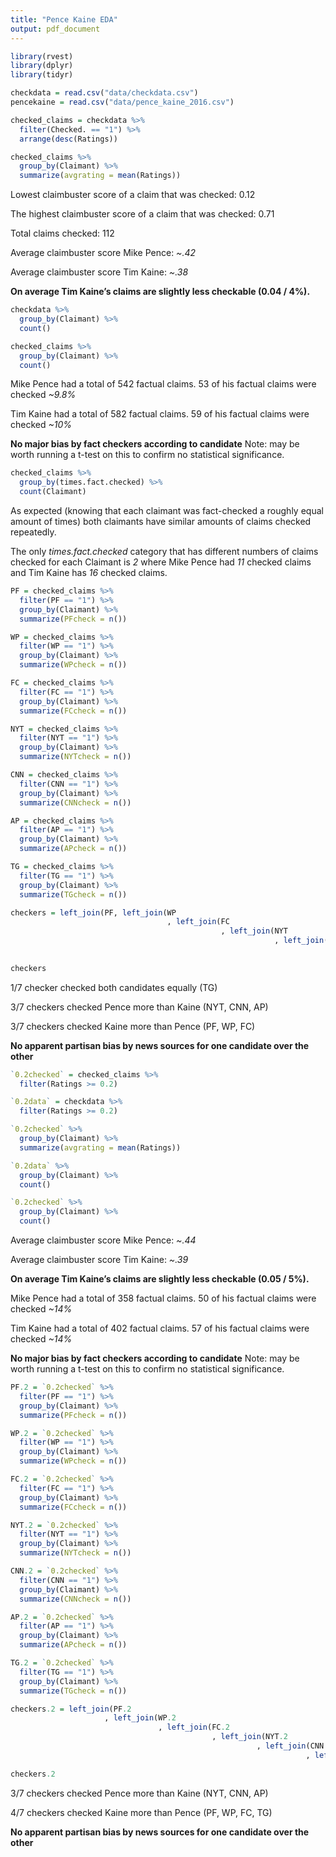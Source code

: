 ```yaml
---
title: "Pence Kaine EDA"
output: pdf_document
---
```


```r
library(rvest)
library(dplyr)
library(tidyr)
```


```r
checkdata = read.csv("data/checkdata.csv")
pencekaine = read.csv("data/pence_kaine_2016.csv")
```

```r
checked_claims = checkdata %>% 
  filter(Checked. == "1") %>% 
  arrange(desc(Ratings))

checked_claims %>% 
  group_by(Claimant) %>% 
  summarize(avgrating = mean(Ratings))
```
Lowest claimbuster score of a claim that was checked: 0.12 

The highest claimbuster score of a claim that was checked: 0.71 

Total claims checked: 112

Average claimbuster score Mike Pence: *~.42*

Average claimbuster score Tim Kaine: *~.38* 

**On average Tim Kaine's claims are slightly less checkable (0.04 / 4%).**

```r
checkdata %>% 
  group_by(Claimant) %>% 
  count()

checked_claims %>%
  group_by(Claimant) %>% 
  count()
```
Mike Pence had a total of 542 factual claims. 53 of his factual claims were
checked *~9.8%* 

Tim Kaine had a total of 582 factual claims. 59 of his factual claims were 
checked *~10%* 

**No major bias by fact checkers according to candidate** Note: may be worth 
running a t-test on this to confirm no statistical significance. 

```r
checked_claims %>% 
  group_by(times.fact.checked) %>% 
  count(Claimant)
```
As expected (knowing that each claimant was fact-checked a roughly equal amount
of times) both claimants have similar amounts of claims checked repeatedly. 

The only *times.fact.checked* category that has different numbers of claims
checked for each Claimant is *2* where Mike Pence had *11* checked claims and 
Tim Kaine has *16* checked claims. 

```r
PF = checked_claims %>%
  filter(PF == "1") %>%
  group_by(Claimant) %>%
  summarize(PFcheck = n())

WP = checked_claims %>%
  filter(WP == "1") %>%
  group_by(Claimant) %>%
  summarize(WPcheck = n())

FC = checked_claims %>%
  filter(FC == "1") %>%
  group_by(Claimant) %>%
  summarize(FCcheck = n())

NYT = checked_claims %>%
  filter(NYT == "1") %>%
  group_by(Claimant) %>%
  summarize(NYTcheck = n())

CNN = checked_claims %>%
  filter(CNN == "1") %>%
  group_by(Claimant) %>%
  summarize(CNNcheck = n())

AP = checked_claims %>%
  filter(AP == "1") %>%
  group_by(Claimant) %>%
  summarize(APcheck = n())

TG = checked_claims %>%
  filter(TG == "1") %>%
  group_by(Claimant) %>%
  summarize(TGcheck = n())

checkers = left_join(PF, left_join(WP
                                   , left_join(FC
                                               , left_join(NYT
                                                           , left_join(CNN
                                                                       , left_join(AP, TG, 
                                                                                   by = "Claimant"))))))
checkers                                                                       
```

1/7 checker checked both candidates equally (TG)

3/7 checkers checked Pence more than Kaine (NYT, CNN, AP)

3/7 checkers checked Kaine more than Pence (PF, WP, FC)

**No apparent partisan bias by news sources for one candidate over the other**


```r
`0.2checked` = checked_claims %>% 
  filter(Ratings >= 0.2)

`0.2data` = checkdata %>% 
  filter(Ratings >= 0.2)

`0.2checked` %>%
  group_by(Claimant) %>%
  summarize(avgrating = mean(Ratings))

`0.2data` %>%
  group_by(Claimant) %>%
  count()

`0.2checked` %>%
  group_by(Claimant) %>%
  count()
```

Average claimbuster score Mike Pence: *~.44*

Average claimbuster score Tim Kaine: *~.39* 

**On average Tim Kaine's claims are slightly less checkable (0.05 / 5%).**

Mike Pence had a total of 358 factual claims. 50 of his factual claims were
checked *~14%* 

Tim Kaine had a total of 402 factual claims. 57 of his factual claims were 
checked *~14%* 

**No major bias by fact checkers according to candidate** Note: may be worth 
running a t-test on this to confirm no statistical significance.

```r
PF.2 = `0.2checked` %>%
  filter(PF == "1") %>%
  group_by(Claimant) %>%
  summarize(PFcheck = n())

WP.2 = `0.2checked` %>%
  filter(WP == "1") %>%
  group_by(Claimant) %>%
  summarize(WPcheck = n())

FC.2 = `0.2checked` %>%
  filter(FC == "1") %>%
  group_by(Claimant) %>%
  summarize(FCcheck = n())

NYT.2 = `0.2checked` %>%
  filter(NYT == "1") %>%
  group_by(Claimant) %>%
  summarize(NYTcheck = n())

CNN.2 = `0.2checked` %>%
  filter(CNN == "1") %>%
  group_by(Claimant) %>%
  summarize(CNNcheck = n())

AP.2 = `0.2checked` %>%
  filter(AP == "1") %>%
  group_by(Claimant) %>%
  summarize(APcheck = n())

TG.2 = `0.2checked` %>%
  filter(TG == "1") %>%
  group_by(Claimant) %>%
  summarize(TGcheck = n())

checkers.2 = left_join(PF.2
                     , left_join(WP.2
                                 , left_join(FC.2
                                             , left_join(NYT.2
                                                       , left_join(CNN.2
                                                                  , left_join(AP.2, TG.2, 
                                                                             by = "Claimant"))))))
checkers.2                                                                       
```

3/7 checkers checked Pence more than Kaine (NYT, CNN, AP)

4/7 checkers checked Kaine more than Pence (PF, WP, FC, TG)

**No apparent partisan bias by news sources for one candidate over the other**